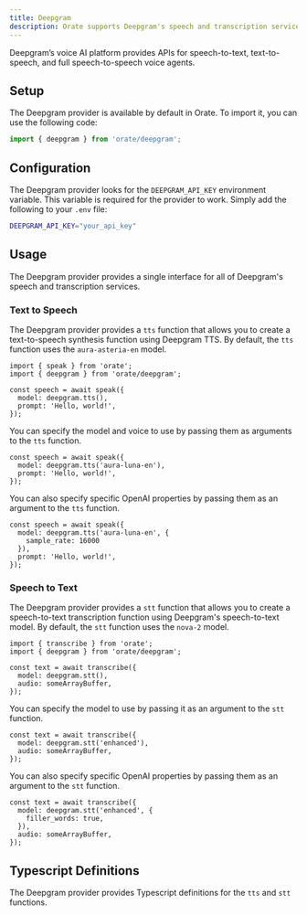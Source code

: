 ```yaml
---
title: Deepgram
description: Orate supports Deepgram's speech and transcription services.
---
```



Deepgram’s voice AI platform provides APIs for speech-to-text, text-to-speech, and full speech-to-speech voice agents.

## Setup

The Deepgram provider is available by default in Orate. To import it, you can use the following code:

```ts
import { deepgram } from 'orate/deepgram';
```

## Configuration

The Deepgram provider looks for the `DEEPGRAM_API_KEY` environment variable. This variable is required for the provider to work. Simply add the following to your `.env` file:

```bash
DEEPGRAM_API_KEY="your_api_key"
```

## Usage

The Deepgram provider provides a single interface for all of Deepgram's speech and transcription services.

### Text to Speech

The Deepgram provider provides a `tts` function that allows you to create a text-to-speech synthesis function using Deepgram TTS. By default, the `tts` function uses the `aura-asteria-en` model.

```tsx
import { speak } from 'orate';
import { deepgram } from 'orate/deepgram';

const speech = await speak({
  model: deepgram.tts(),
  prompt: 'Hello, world!',
});
```

You can specify the model and voice to use by passing them as arguments to the `tts` function.

```tsx
const speech = await speak({
  model: deepgram.tts('aura-luna-en'),
  prompt: 'Hello, world!',
});
```

You can also specify specific OpenAI properties by passing them as an argument to the `tts` function.

```tsx
const speech = await speak({
  model: deepgram.tts('aura-luna-en', {
    sample_rate: 16000
  }),
  prompt: 'Hello, world!',
});
```

### Speech to Text

The Deepgram provider provides a `stt` function that allows you to create a speech-to-text transcription function using Deepgram's speech-to-text model. By default, the `stt` function uses the `nova-2` model.

```tsx
import { transcribe } from 'orate';
import { deepgram } from 'orate/deepgram';

const text = await transcribe({
  model: deepgram.stt(),
  audio: someArrayBuffer,
});
```

You can specify the model to use by passing it as an argument to the `stt` function.

```tsx
const text = await transcribe({
  model: deepgram.stt('enhanced'),
  audio: someArrayBuffer,
});
```

You can also specify specific OpenAI properties by passing them as an argument to the `stt` function.

```tsx
const text = await transcribe({
  model: deepgram.stt('enhanced', {
    filler_words: true,
  }),
  audio: someArrayBuffer,
});
```

## Typescript Definitions

The Deepgram provider provides Typescript definitions for the `tts` and `stt` functions.


